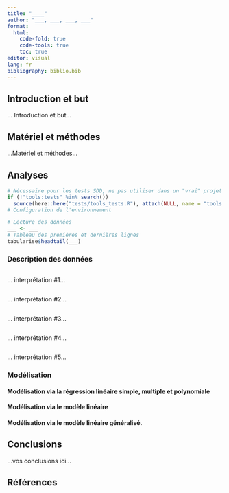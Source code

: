 ```yaml
---
title: "____"
author: "___, ___, ___, ___"
format:
  html:
    code-fold: true
    code-tools: true
    toc: true
editor: visual
lang: fr
bibliography: biblio.bib
---
```


<!--# Ceci est un commentaire. -->

<!--% Ceci est une consigne. Ne jamais modifier ni déplacer les consignes dans le document ! -->

<!--% Complétez le titre et le nom des auteurs (auteur1, auteur2, auteur3 et auteur 4) dans l'entête YAML.-->

## Introduction et but

<!--% Rédigez une courte introduction de 3 ou 5 phrases concernant vos données et une phrase pour le but du travail. Vous pouvez citer la bibliographie en utilisant le formatage Markdown ad hoc et en incluant votre référence au format bibtex dans le fichier references.bib. -->

... Introduction et but...

## Matériel et méthodes

<!--% Indiquez ici d'où viennent les données et aussi quel logiciel (et version) vous utilisez pour les analyses. Inspirez-vous des projets réalisés lors du premier module de SDD II. -->

...Matériel et méthodes...

## Analyses

```r
# Nécessaire pour les tests SDD, ne pas utiliser dans un "vrai" projet
if (!"tools:tests" %in% search())
  source(here::here("tests/tools_tests.R"), attach(NULL, name = "tools:tests"))
# Configuration de l'environnement
```

<!--% Importez les données que vous préalablement nettoyée, remaniée et labélisée dans le script R nommé `import.R`. -->

```r
# Lecture des données
___ <- ___
# Tableau des premières et dernières lignes
tabularise$headtail(___)
```

### Description des données

<!--% Chaque étudiant réalise et interprète un graphique pertinent. Graphique et interprétation de l'étudiant #1 ci-dessous. -->

```r

```

... interprétation #1...

<!--% Graphique et interprétation de l'étudiant #2 ci-dessous. -->

```r

```

... interprétation #2...

<!--% Graphique et interprétation de l'étudiant #3 ci-dessous. -->

```r

```

... interprétation #3...

<!--% Graphique et interprétation de l'étudiant #4 ci-dessous. -->

```r

```

... interprétation #4...

<!--% Graphique et interprétation de l'étudiant #5 ci-dessous(effacez cette section si vous n'êtes que quatre). -->

```r

```

... interprétation #5...

### Modélisation

<!--% Chaque modèle doit être décrit à l'aide d'un graphique et d'un tableau résumant le modèle. Les équations paramétrées de tous les modèles doivent être proposées. L'analyse des résidus doit être réalisée pour chaque modèle. -->

#### Modélisation via la régression linéaire simple, multiple et polynomiale

<!--% Proposez un modèle par étudiant dans cette section.-->

#### Modélisation via le modèle linéaire

<!--% Proposez un modèle par étudiant dans cette section.-->

#### Modélisation via le modèle linéaire généralisé.

<!--% Proposez un modèle par étudiant dans cette section.-->

## Conclusions

<!--% Lorsque toutes les analyses sont réalisées, terminez ce bloc-notes avec 5 à 10 phrases de conclusion en rapport avec ce que vous avez observé dans vos analyses. Quels sont les modèles les plus pertinents que vous retenez ? -->

...vos conclusions ici...

## Références

<!--% N'indiquez rien ci-dessous. Quarto se chargera de rajouter vos références bibliographiques automatiquement. -->
